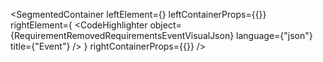 
<SegmentedContainer
  leftElement={<RequirementRemovedRequirementsEventDesc />}
  leftContainerProps={{}}
  rightElement={
    <CodeHighlighter
      object={RequirementRemovedRequirementsEventVisualJson}
      language={"json"}
      title={"Event"}
    />
  }
  rightContainerProps={{}}
/>

